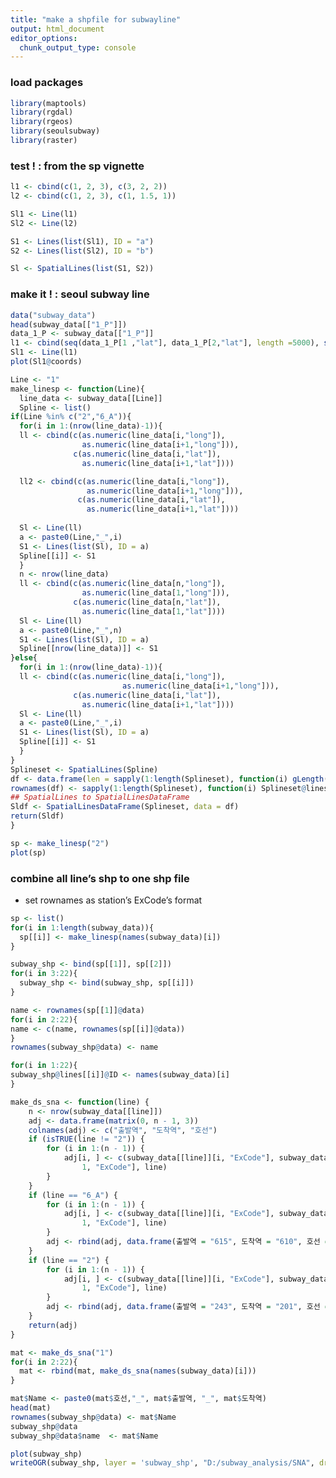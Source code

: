 ```yaml
---
title: "make a shpfile for subwayline"
output: html_document
editor_options: 
  chunk_output_type: console
---
```


### load packages
```r
library(maptools)
library(rgdal)
library(rgeos)
library(seoulsubway)
library(raster)
```

### test ! : from the sp vignette
```r
l1 <- cbind(c(1, 2, 3), c(3, 2, 2))
l2 <- cbind(c(1, 2, 3), c(1, 1.5, 1))

Sl1 <- Line(l1)
Sl2 <- Line(l2)

S1 <- Lines(list(Sl1), ID = "a")
S2 <- Lines(list(Sl2), ID = "b")

Sl <- SpatialLines(list(S1, S2))
```

### make it ! : seoul subway line
```r
data("subway_data")
head(subway_data[["1_P"]])
data_1_P <- subway_data[["1_P"]]
l1 <- cbind(seq(data_1_P[1 ,"lat"], data_1_P[2,"lat"], length =5000), seq(data_1_P[1 ,"long"], data_1_P[2,"long"], length =5000))
Sl1 <- Line(l1)
plot(Sl1@coords)

Line <- "1"
make_linesp <- function(Line){
  line_data <- subway_data[[Line]]
  Spline <- list()
if(Line %in% c("2","6_A")){
  for(i in 1:(nrow(line_data)-1)){
  ll <- cbind(c(as.numeric(line_data[i,"long"]),
                as.numeric(line_data[i+1,"long"])),
              c(as.numeric(line_data[i,"lat"]),
                as.numeric(line_data[i+1,"lat"])))

  ll2 <- cbind(c(as.numeric(line_data[i,"long"]),
                 as.numeric(line_data[i+1,"long"])),
               c(as.numeric(line_data[i,"lat"]),
                 as.numeric(line_data[i+1,"lat"])))
  
  Sl <- Line(ll)
  a <- paste0(Line,"_",i)
  S1 <- Lines(list(Sl), ID = a)
  Spline[[i]] <- S1
  }
  n <- nrow(line_data)
  ll <- cbind(c(as.numeric(line_data[n,"long"]),
                as.numeric(line_data[1,"long"])),
              c(as.numeric(line_data[n,"lat"]),
                as.numeric(line_data[1,"lat"])))
  Sl <- Line(ll)
  a <- paste0(Line,"_",n)
  S1 <- Lines(list(Sl), ID = a)
  Spline[[nrow(line_data)]] <- S1 
}else{  
  for(i in 1:(nrow(line_data)-1)){
  ll <- cbind(c(as.numeric(line_data[i,"long"]),
                         as.numeric(line_data[i+1,"long"])),
              c(as.numeric(line_data[i,"lat"]),
                as.numeric(line_data[i+1,"lat"])))
  Sl <- Line(ll)
  a <- paste0(Line,"_",i)
  S1 <- Lines(list(Sl), ID = a)
  Spline[[i]] <- S1
  }
}
Splineset <- SpatialLines(Spline)
df <- data.frame(len = sapply(1:length(Splineset), function(i) gLength(Splineset[i, ])))
rownames(df) <- sapply(1:length(Splineset), function(i) Splineset@lines[[i]]@ID)
## SpatialLines to SpatialLinesDataFrame
Sldf <- SpatialLinesDataFrame(Splineset, data = df)
return(Sldf)
}

sp <- make_linesp("2")
plot(sp)
```

### combine all line's shp to one shp file

* set rownames as station's ExCode's format
```r
sp <- list()
for(i in 1:length(subway_data)){
  sp[[i]] <- make_linesp(names(subway_data)[i])
}

subway_shp <- bind(sp[[1]], sp[[2]])
for(i in 3:22){
  subway_shp <- bind(subway_shp, sp[[i]])
}

name <- rownames(sp[[1]]@data)
for(i in 2:22){
name <- c(name, rownames(sp[[i]]@data))
}
rownames(subway_shp@data) <- name

for(i in 1:22){
subway_shp@lines[[i]]@ID <- names(subway_data)[i]
}

make_ds_sna <- function(line) {
    n <- nrow(subway_data[[line]])
    adj <- data.frame(matrix(0, n - 1, 3))
    colnames(adj) <- c("출발역", "도착역", "호선")
    if (isTRUE(line != "2")) {
        for (i in 1:(n - 1)) {
            adj[i, ] <- c(subway_data[[line]][i, "ExCode"], subway_data[[line]][i + 
                1, "ExCode"], line)
        }
    }
    if (line == "6_A") {
        for (i in 1:(n - 1)) {
            adj[i, ] <- c(subway_data[[line]][i, "ExCode"], subway_data[[line]][i + 
                1, "ExCode"], line)
        }
        adj <- rbind(adj, data.frame(출발역 = "615", 도착역 = "610", 호선 = "6_A"))
    }
    if (line == "2") {
        for (i in 1:(n - 1)) {
            adj[i, ] <- c(subway_data[[line]][i, "ExCode"], subway_data[[line]][i + 
                1, "ExCode"], line)
        }
        adj <- rbind(adj, data.frame(출발역 = "243", 도착역 = "201", 호선 = "2"))
    }
    return(adj)
}

mat <- make_ds_sna("1") 
for(i in 2:22){
  mat <- rbind(mat, make_ds_sna(names(subway_data)[i]))
}

mat$Name <- paste0(mat$호선,"_", mat$출발역, "_", mat$도착역)
head(mat)
rownames(subway_shp@data) <- mat$Name
subway_shp@data
subway_shp@data$name  <- mat$Name

plot(subway_shp)
writeOGR(subway_shp, layer = 'subway_shp', "D:/subway_analysis/SNA", driver="ESRI Shapefile")
```

